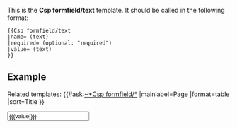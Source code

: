 <noinclude>

This is the '''Csp formfield/text''' template. It should be called in the following format:

<pre>
{{Csp formfield/text
|name= (text) 
|required= (optional: "required")
|value= (text)
}}
</pre>

== Example ==
{{Csp formfield/text
|name=Title
|value=Test abc 123
}}

Related templates:
{{#ask:[[~*Csp formfield/*]] 
|mainlabel=Page
|format=table 
|sort=Title
}}

</noinclude><includeonly><input type="text" 
name="{{{name|}}}" 
class="form-control" 
required="{{{required|}}}"
value="{{{value|}}}" /></includeonly>